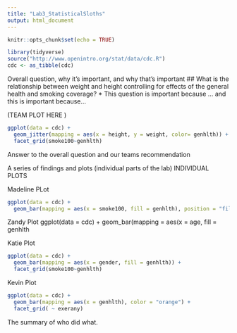 ```yaml
---
title: "Lab3_StatisticalSloths"
output: html_document
---
```


```r
knitr::opts_chunk$set(echo = TRUE)
```
```r
library(tidyverse)
source("http://www.openintro.org/stat/data/cdc.R")
cdc <- as_tibble(cdc)
```

Overall question, why it’s important, and why that’s important
## What is the relationship between weight and height controlling for effects of the general health and smoking coverage? 
* This question is important because ... and this is important because...

(TEAM PLOT HERE )
```r
ggplot(data = cdc) + 
  geom_jitter(mapping = aes(x = height, y = weight, color= genhlth)) + 
  facet_grid(smoke100~genhlth)
```

Answer to the overall question and our teams recommendation



A series of findings and plots (individual parts of the lab)
INDIVIDUAL PLOTS 

Madeline PLot 

```r
ggplot(data = cdc) + 
  geom_bar(mapping = aes(x = smoke100, fill = genhlth), position = "fill")
```




Zandy Plot 
ggplot(data = cdc) +
geom_bar(mapping = aes(x = age, fill = genhlth


Katie Plot 

```r
ggplot(data = cdc) +
  geom_bar(mapping = aes(x = gender, fill = genhlth)) +
  facet_grid(smoke100~genhlth)
```


Kevin Plot 
```r
ggplot(data = cdc) + 
  geom_bar(mapping = aes(x = genhlth), color = "orange") + 
  facet_grid( ~ exerany)
```



The summary of who did what.



